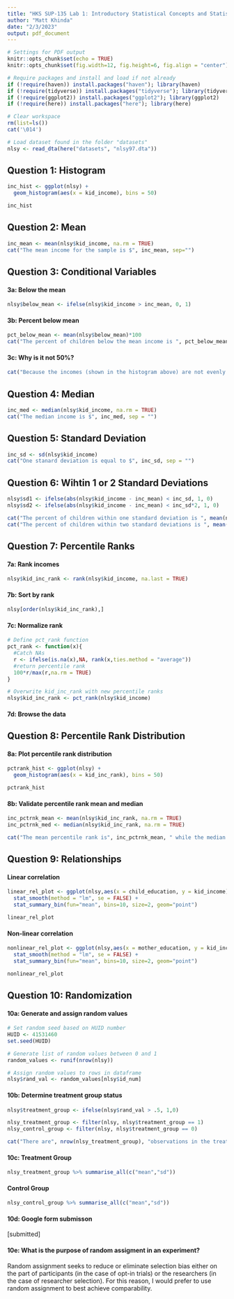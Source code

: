 ```yaml
---
title: "HKS SUP-135 Lab 1: Introductory Statistical Concepts and Statistical Computing"
author: "Matt Khinda"
date: "2/3/2023"
output: pdf_document
---
```


```r
# Settings for PDF output
knitr::opts_chunk$set(echo = TRUE) 
knitr::opts_chunk$set(fig.width=12, fig.height=6, fig.align = "center") 

# Require packages and install and load if not already
if (!require(haven)) install.packages("haven"); library(haven)
if (!require(tidyverse)) install.packages("tidyverse"); library(tidyverse)
if (!require(ggplot2)) install.packages("ggplot2"); library(ggplot2)
if (!require(here)) install.packages("here"); library(here)
```

```r
# Clear workspace
rm(list=ls())
cat('\014')

# Load dataset found in the folder "datasets" 
nlsy <- read_dta(here("datasets", "nlsy97.dta"))
```

## Question 1: Histogram

```r
inc_hist <- ggplot(nlsy) +
  geom_histogram(aes(x = kid_income), bins = 50)

inc_hist
```

## Question 2: Mean

```r
inc_mean <- mean(nlsy$kid_income, na.rm = TRUE)
cat("The mean income for the sample is $", inc_mean, sep="")
```

## Question 3: Conditional Variables

#### 3a: Below the mean
```r
nlsy$below_mean <- ifelse(nlsy$kid_income > inc_mean, 0, 1)
```

#### 3b: Percent below mean
```r
pct_below_mean <- mean(nlsy$below_mean)*100
cat("The percent of children below the mean income is ", pct_below_mean, "%", sep = "")
```

#### 3c: Why is it not 50%?
```r
cat("Because the incomes (shown in the histogram above) are not evenly distributed.")
```

## Question 4: Median

```r
inc_med <- median(nlsy$kid_income, na.rm = TRUE)
cat("The median income is $", inc_med, sep = "")
```

## Question 5: Standard Deviation

```r
inc_sd <- sd(nlsy$kid_income)
cat("One stanard deviation is equal to $", inc_sd, sep = "")
```

## Question 6: Wihtin 1 or 2 Standard Deviations

```r
nlsy$sd1 <- ifelse(abs(nlsy$kid_income - inc_mean) < inc_sd, 1, 0)
nlsy$sd2 <- ifelse(abs(nlsy$kid_income - inc_mean) < inc_sd*2, 1, 0)

cat("The percent of children within one standard deviation is ", mean(nlsy$sd1)*100, "%. ", sep = "")
cat("The percent of children within two standard deviations is ", mean(nlsy$sd2)*100, "%.", sep = "")
```

## Question 7: Percentile Ranks

#### 7a: Rank incomes
```r
nlsy$kid_inc_rank <- rank(nlsy$kid_income, na.last = TRUE)
```

#### 7b: Sort by rank
```r
nlsy[order(nlsy$kid_inc_rank),]
```
#### 7c: Normalize rank
```r
# Define pct_rank function
pct_rank <- function(x){
  #Catch NAs
  r <- ifelse(is.na(x),NA, rank(x,ties.method = "average"))
  #return percentile rank
  100*r/max(r,na.rm = TRUE)
}

# Overwrite kid_inc_rank with new percentile ranks
nlsy$kid_inc_rank <- pct_rank(nlsy$kid_income)
```

#### 7d: Browse the data

## Question 8: Percentile Rank Distribution

#### 8a: Plot percentile rank distribution
```r
pctrank_hist <- ggplot(nlsy) +
  geom_histogram(aes(x = kid_inc_rank), bins = 50)

pctrank_hist
```

#### 8b: Validate percentile rank mean and median
```r
inc_pctrnk_mean <- mean(nlsy$kid_inc_rank, na.rm = TRUE)
inc_pctrnk_med <- median(nlsy$kid_inc_rank, na.rm = TRUE)

cat("The mean percentile rank is", inc_pctrnk_mean, " while the median percentile rank is", inc_pctrnk_med)
```

## Question 9: Relationships

#### Linear correlation  
```r
linear_rel_plot <- ggplot(nlsy,aes(x = child_education, y = kid_income)) +
  stat_smooth(method = "lm", se = FALSE) +
  stat_summary_bin(fun="mean", bins=10, size=2, geom="point")

linear_rel_plot
```

#### Non-linear correlation  
```r
nonlinear_rel_plot <- ggplot(nlsy,aes(x = mother_education, y = kid_income)) +
  stat_smooth(method = "lm", se = FALSE) +
  stat_summary_bin(fun="mean", bins=10, size=2, geom="point")

nonlinear_rel_plot
```

## Question 10: Randomization  

#### 10a: Generate and assign random values
```r
# Set random seed based on HUID number
HUID <- 41531460
set.seed(HUID)

# Generate list of random values between 0 and 1
random_values <- runif(nrow(nlsy))

# Assign random values to rows in dataframe
nlsy$rand_val <- random_values[nlsy$id_num]
```

#### 10b: Determine treatment group status
```r
nlsy$treatment_group <- ifelse(nlsy$rand_val > .5, 1,0)

nlsy_treatment_group <- filter(nlsy, nlsy$treatment_group == 1)
nlsy_control_group <- filter(nlsy, nlsy$treatment_group == 0)

cat("There are", nrow(nlsy_treatment_group), "observations in the treatment group and", nrow(nlsy_control_group), "observations in the control group.")
```

#### 10c: Treatment Group 
```r
nlsy_treatment_group %>% summarise_all(c("mean","sd"))
```

#### Control Group
```r
nlsy_control_group %>% summarise_all(c("mean","sd"))
```

#### 10d: Google form submisson
[submitted]

#### 10e: What is the purpose of random assigment in an experiment?
Random assignment seeks to reduce or eliminate selection bias either on the part of participants (in the case of opt-in trials) or the researchers (in the case of researcher selection). For this reason, I would prefer to use random assignment to best achieve comparability.
